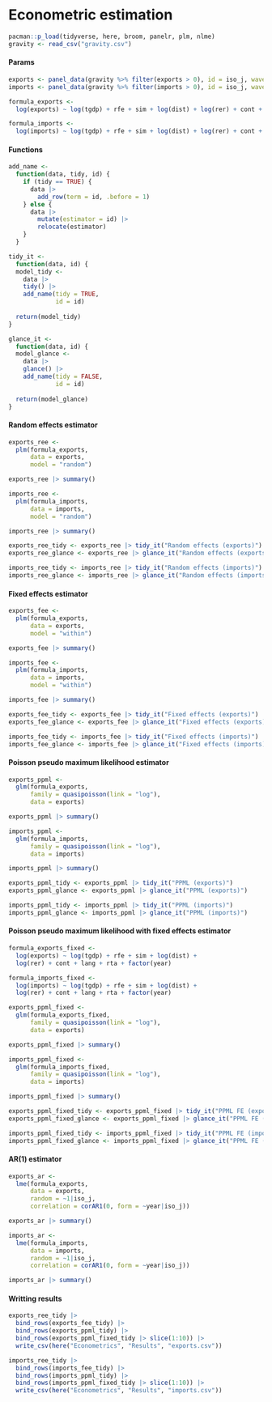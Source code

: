 # Econometric estimation

```r
pacman::p_load(tidyverse, here, broom, panelr, plm, nlme)
gravity <- read_csv("gravity.csv")
```

#### Params

```r
exports <- panel_data(gravity %>% filter(exports > 0), id = iso_j, wave = year)
imports <- panel_data(gravity %>% filter(imports > 0), id = iso_j, wave = year)
```

```r
formula_exports <- 
  log(exports) ~ log(tgdp) + rfe + sim + log(dist) + log(rer) + cont + lang + rta

formula_imports <- 
  log(imports) ~ log(tgdp) + rfe + sim + log(dist) + log(rer) + cont + lang + rta
```

#### Functions

```r
add_name <- 
  function(data, tidy, id) {
    if (tidy == TRUE) {
      data |> 
        add_row(term = id, .before = 1)
    } else {
      data |> 
        mutate(estimator = id) |> 
        relocate(estimator)
    }
  }

tidy_it <- 
  function(data, id) {
  model_tidy <- 
    data |> 
    tidy() |> 
    add_name(tidy = TRUE, 
             id = id)
  
  return(model_tidy)
}

glance_it <- 
  function(data, id) {
  model_glance <- 
    data |> 
    glance() |> 
    add_name(tidy = FALSE, 
             id = id)
  
  return(model_glance)
}
```

#### Random effects estimator

```r
exports_ree <- 
  plm(formula_exports,
      data = exports,
      model = "random")

exports_ree |> summary()
```

```r
imports_ree <- 
  plm(formula_imports,
      data = imports,
      model = "random")

imports_ree |> summary()
```

```r
exports_ree_tidy <- exports_ree |> tidy_it("Random effects (exports)")
exports_ree_glance <- exports_ree |> glance_it("Random effects (exports)")

imports_ree_tidy <- imports_ree |> tidy_it("Random effects (imports)")
imports_ree_glance <- imports_ree |> glance_it("Random effects (imports)")
```

#### Fixed effects estimator

```r
exports_fee <- 
  plm(formula_exports,
      data = exports,
      model = "within")

exports_fee |> summary()
```

```r
imports_fee <- 
  plm(formula_imports,
      data = imports,
      model = "within")

imports_fee |> summary()
```

```r
exports_fee_tidy <- exports_fee |> tidy_it("Fixed effects (exports)")
exports_fee_glance <- exports_fee |> glance_it("Fixed effects (exports)")

imports_fee_tidy <- imports_fee |> tidy_it("Fixed effects (imports)")
imports_fee_glance <- imports_fee |> glance_it("Fixed effects (imports)")
```

#### Poisson pseudo maximum likelihood estimator

```r
exports_ppml <- 
  glm(formula_exports,
      family = quasipoisson(link = "log"),
      data = exports)

exports_ppml |> summary()
```

```r
imports_ppml <- 
  glm(formula_imports,
      family = quasipoisson(link = "log"),
      data = imports)

imports_ppml |> summary()
```

```r
exports_ppml_tidy <- exports_ppml |> tidy_it("PPML (exports)")
exports_ppml_glance <- exports_ppml |> glance_it("PPML (exports)")

imports_ppml_tidy <- imports_ppml |> tidy_it("PPML (imports)")
imports_ppml_glance <- imports_ppml |> glance_it("PPML (imports)")
```

#### Poisson pseudo maximum likelihood with fixed effects estimator

```r
formula_exports_fixed <- 
  log(exports) ~ log(tgdp) + rfe + sim + log(dist) + 
  log(rer) + cont + lang + rta + factor(year)

formula_imports_fixed <- 
  log(imports) ~ log(tgdp) + rfe + sim + log(dist) + 
  log(rer) + cont + lang + rta + factor(year)
```

```r
exports_ppml_fixed <- 
  glm(formula_exports_fixed,
      family = quasipoisson(link = "log"),
      data = exports)

exports_ppml_fixed |> summary()
```

```r
imports_ppml_fixed <- 
  glm(formula_imports_fixed,
      family = quasipoisson(link = "log"),
      data = imports)

imports_ppml_fixed |> summary()
```

```r
exports_ppml_fixed_tidy <- exports_ppml_fixed |> tidy_it("PPML FE (exports)")
exports_ppml_fixed_glance <- exports_ppml_fixed |> glance_it("PPML FE (exports)")

imports_ppml_fixed_tidy <- imports_ppml_fixed |> tidy_it("PPML FE (imports)")
imports_ppml_fixed_glance <- imports_ppml_fixed |> glance_it("PPML FE (imports)")
```

#### AR(1) estimator

```r
exports_ar <- 
  lme(formula_exports,
      data = exports,
      random = ~1|iso_j,
      correlation = corAR1(0, form = ~year|iso_j))

exports_ar |> summary()
```

```r
imports_ar <- 
  lme(formula_imports,
      data = imports,
      random = ~1|iso_j,
      correlation = corAR1(0, form = ~year|iso_j))

imports_ar |> summary()
```

#### Writting results

```r
exports_ree_tidy |> 
  bind_rows(exports_fee_tidy) |> 
  bind_rows(exports_ppml_tidy) |> 
  bind_rows(exports_ppml_fixed_tidy |> slice(1:10)) |> 
  write_csv(here("Econometrics", "Results", "exports.csv"))

imports_ree_tidy |> 
  bind_rows(imports_fee_tidy) |> 
  bind_rows(imports_ppml_tidy) |> 
  bind_rows(imports_ppml_fixed_tidy |> slice(1:10)) |> 
  write_csv(here("Econometrics", "Results", "imports.csv"))
```
